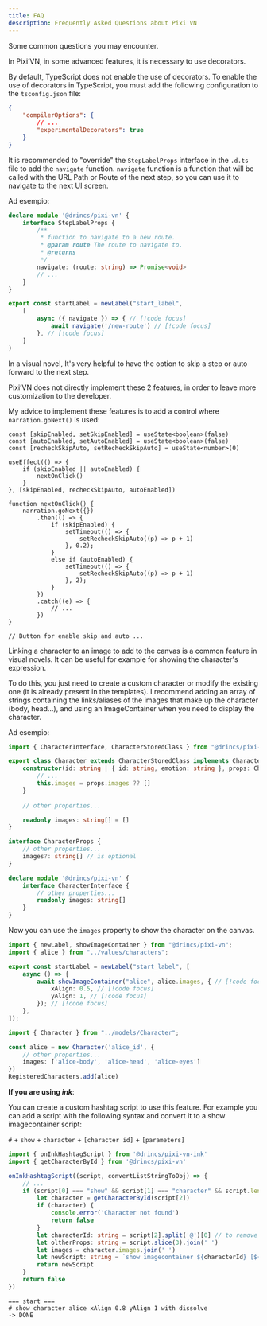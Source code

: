 ```yaml
---
title: FAQ
description: Frequently Asked Questions about Pixi'VN
---
```



Some common questions you may encounter.

<Accordions>

<Accordion title="How enable the decorators in TypeScript?" id="how-enable-the-decorators-in-typescript">

In Pixi’VN, in some advanced features, it is necessary to use decorators.

By default, TypeScript does not enable the use of decorators. To enable the use of decorators in TypeScript, you must add the following configuration to the `tsconfig.json` file:

```json title="tsconfig.json"
{
    "compilerOptions": {
        // ...
        "experimentalDecorators": true
    }
}
```

</Accordion>

<Accordion title="How use navigation function in step/label?" id="how-use-navigation-function-in-step-label">

It is recommended to "override" the `StepLabelProps` interface in the `.d.ts` file to add the `navigate` function. `navigate` function is a function that will be called with the URL Path or Route of the next step, so you can use it to navigate to the next UI screen.

Ad esempio:

```ts tab="pixi-vn.d.ts"
declare module '@drincs/pixi-vn' {
    interface StepLabelProps {
        /**
         * function to navigate to a new route.
         * @param route The route to navigate to.
         * @returns 
         */
        navigate: (route: string) => Promise<void>
        // ...
    }
}
```

```ts tab="labels/startLabel.ts"
export const startLabel = newLabel("start_label",
    [
        async ({ navigate }) => { // [!code focus]
            await navigate('/new-route') // [!code focus]
        }, // [!code focus]
    ]
)
```

</Accordion>

<Accordion title="Skip step and Auto Forward" id="skip-step-and-auto-forward">

In a visual novel, It's very helpful to have the option to skip a step or auto forward to the next step.

Pixi’VN does not directly implement these 2 features, in order to leave more customization to the developer.

My advice to implement these features is to add a control where `narration.goNext()` is used:

```tsx title="React example"
const [skipEnabled, setSkipEnabled] = useState<boolean>(false)
const [autoEnabled, setAutoEnabled] = useState<boolean>(false)
const [recheckSkipAuto, setRecheckSkipAuto] = useState<number>(0)

useEffect(() => {
    if (skipEnabled || autoEnabled) {
        nextOnClick()
    }
}, [skipEnabled, recheckSkipAuto, autoEnabled])

function nextOnClick() {
    narration.goNext({})
        .then(() => {
            if (skipEnabled) {
                setTimeout(() => {
                    setRecheckSkipAuto((p) => p + 1)
                }, 0.2);
            }
            else if (autoEnabled) {
                setTimeout(() => {
                    setRecheckSkipAuto((p) => p + 1)
                }, 2);
            }
        })
        .catch((e) => {
            // ...
        })
}

// Button for enable skip and auto ...
```

</Accordion>

<Accordion title="How to link a character to an image to add to the canvas?" id="how-to-link-a-character-to-an-image">

Linking a character to an image to add to the canvas is a common feature in visual novels. It can be useful for example for showing the character's expression.

To do this, you just need to create a <DynamicLink href="/start/character#custom-character">custom character</DynamicLink> or modify the existing one (it is already present in the templates).
I recommend adding an array of strings containing the links/aliases of the images that make up the character (body, head...), and using an <DynamicLink href="/start/canvas-image-container">ImageContainer</DynamicLink> when you need to display the character.

Ad esempio:

```ts tab="models/Character.ts"
import { CharacterInterface, CharacterStoredClass } from "@drincs/pixi-vn";

export class Character extends CharacterStoredClass implements CharacterInterface {
    constructor(id: string | { id: string, emotion: string }, props: CharacterProps) {
        // ...
        this.images = props.images ?? []
    }
    
    // other properties...

    readonly images: string[] = []
}

interface CharacterProps {
    // other properties...
    images?: string[] // is optional
}
```

```ts tab="pixi-vn.d.ts"
declare module '@drincs/pixi-vn' {
    interface CharacterInterface {
        // other properties...
        readonly images: string[]
    }
}
```

Now you can use the `images` property to show the character on the canvas.

```ts tab="labels/startLabel.ts"
import { newLabel, showImageContainer } from "@drincs/pixi-vn";
import { alice } from "../values/characters";

export const startLabel = newLabel("start_label", [
    async () => {
        await showImageContainer("alice", alice.images, { // [!code focus]
            xAlign: 0.5, // [!code focus]
            yAlign: 1, // [!code focus]
        }); // [!code focus]
    },
]);
```

```ts tab="values/characters.ts"
import { Character } from "../models/Character";

const alice = new Character('alice_id', {
    // other properties...
    images: ['alice-body', 'alice-head', 'alice-eyes']
})
RegisteredCharacters.add(alice)
```

**If you are using _ink_**:

You can create a <DynamicLink href="/ink/ink-hashtag">custom hashtag script</DynamicLink> to use this feature.
For example you can add a script with the following syntax and convert it to a <DynamicLink href="/ink/ink-canvas#show-a-image-container-in-ink">show imagecontainer script</DynamicLink>:

`#` + `show` + `character` + `[character id]` + `[parameters]`

```ts tab="utils/ink-utility.ts"
import { onInkHashtagScript } from '@drincs/pixi-vn-ink'
import { getCharacterById } from '@drincs/pixi-vn'

onInkHashtagScript((script, convertListStringToObj) => {
    // ...
    if (script[0] === "show" && script[1] === "character" && script.length > 2) {
        let character = getCharacterById(script[2])
        if (character) {
            console.error('Character not found')
            return false 
        }
        let characterId: string = script[2].split('@')[0] // to remove the emotion
        let oltherProps: string = script.slice(3).join(' ')
        let images = character.images.join(' ')
        let newScript: string = `show imagecontainer ${characterId} [${images}] ${oltherProps}`
        return newScript
    }
    return false
})
```

```ink tab="ink/start.ink"
=== start ===
# show character alice xAlign 0.8 yAlign 1 with dissolve
-> DONE
```

</Accordion>

</Accordions>
